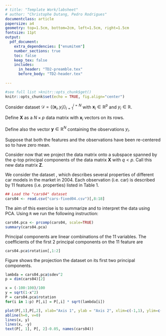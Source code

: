 ```yaml
---
# title: "Template Work/labsheet"
# author: "Christophe Dutang, Pedro Rodrigues"
documentclass: article
papersize: a4
geometry: top=1.5cm, bottom=2cm, left=1.5cm, right=1.5cm
fontsize: 11pt
output: 
  pdf_document:
    extra_dependencies: ["enumitem"]
    number_sections: true
    toc: false
    keep_tex: false
    includes:
      in_header: "TD2-preamble.tex"
      before_body: "TD2-header.tex"
      
---
```


<!-- see help at https://bookdown.org/yihui/rmarkdown-cookbook/latex-output.html -->

```r
#see full list >knitr::opts_chunk$get()
knitr::opts_chunk$set(echo = TRUE, fig.align="center")
```

\section*{$\blacktriangleright$~Exercise 1}
Consider dataset $\mathcal{D} = \Big\{(\mathbf{x}_i, y_i)\Big\}_{i = 1}^{i = N}$ with $\mathbf{x}_i \in \mathbb{R}^p$ and $y_i \in \mathbb{R}$.

\begin{enumerate}
\item[(a)] Show that
\begin{equation*}
\dfrac{1}{N}\sum_{i = 1}^N \|\mathbf{x}_i - \bar{\mathbf{x}}\|^2 = \text{tr}(\mathbf{\Sigma})
\end{equation*}
where $\bar{\mathbf{x}}_i$ is the average of the samples of the dataset and $\mathbf{\Sigma}$ is their sample covariance matrix.
\item[(b)] Show that if the samples are standardized (i.e. they have zero mean and unit standard deviation) then
\begin{equation*}
\dfrac{1}{N}\sum_{i = 1}^N \|\mathbf{x}_i\|^2 = p
\end{equation*}
\item[(c)] Solve the matrix-valued optimization problem below (with $q < p$)
\begin{equation*}
\underset{\mathbf{W}^\top \mathbf{W} = \mathbf{I}_q}{\text{minimize}}~ \text{tr}(\mathbf{W}^\top\mathbf{\Sigma}\mathbf{W})
\end{equation*}
\end{enumerate}

<!---------------------------------------------------------------------------->

\section*{$\blacktriangleright$~Exercise 2}

Define $\mathbf{X}$ as a $N \times p$ data matrix with $\mathbf{x}_i$ vectors on its rows. 

Define also the vector $\mathbf{y} \in \mathbb{R}^N$ containing the observations $y_i$.

Suppose that both the features and the observations have been re-centered so to have zero mean.

\begin{enumerate}
\item[(a)] Show that the intercept of a multiple linear using this dataset will necessarily be zero.
\item[(b)] Use the singular value decomposition (SVD) of $\mathbf{X}$ to write an expression for the parameters $\boldsymbol{\hat{\beta}}$ of the multiple linear regression model 
\begin{equation*}
\mathbf{y} = \mathbf{X}\boldsymbol{\beta} + \boldsymbol{\varepsilon}
\end{equation*}
\end{enumerate}
Consider now that we project the data matrix onto a subspace spanned by the $q$-top principal components of the data matrix $\mathbf{X}$ with $q < p$. Call this new data matrix $\mathbf{Z}$.
\begin{enumerate}
\item[(c)] Use the SVD of $\mathbf{Z}$ to write an expression for the parameters $\boldsymbol{\hat{\gamma}}$ of the multiple linear regression model 
\begin{equation*}
\mathbf{y} = \mathbf{Z}\boldsymbol{\gamma} + \boldsymbol{\varepsilon}
\end{equation*}
\item[(d)] Compare and interpret the expressions obtained in exercises (b) and (c).
\end{enumerate}

<!---------------------------------------------------------------------------->

\section*{$\blacktriangleright$~Exercise 3}

We consider the dataset \code{cars04}, which describes several properties of
different car models in the market in 2004. Each observation (i.e. car) is described by 11 features (i.e. properties) listed in Table 1.

\begin{table}[!hbt]
\begin{tabular}{ll}
Variable & Meaning\\
\hline
\code{Retail}  & Builder recommended price(US\$)\\
\code{Dealer}  & Seller price (US\$)\\
\code{Engine}  & Motor capacity  (liters)\\
\code{Cylinders}  & Number of cylinders in the motor\\
\code{Horsepower}  &Engine power\\
\code{CityMPG}  & Consumption in city (Miles or gallon; proportional to km/liter)\\
\code{HighwayMPG}  & Consumption on roadway  (Miles or gallon)\\
\code{Weight}  & Weight (pounds)\\
\code{Wheelbase}  & Distance between front and rear wheels (inches)\\
\code{Length}  & Length (inches)\\
\code{Width}   & Width  (inches)\\
\hline
\end{tabular}
\caption{Variable list for \code{cars04}}
\label{tab:cars04:varlist}
\end{table}


```r
## Load the "cars04" dataset
cars04 <- read.csv("cars-fixed04.csv")[,8:18]
```

The aim of this exercise is to summarize and to interpret the data \code{cars04} using PCA. Using `R` we run the following instruction:
```r
cars04.pca <- prcomp(cars04, scale=TRUE)
summary(cars04.pca)
```
\begin{enumerate}
\item[(a)] What is the effect of the argument \code{scale=TRUE} in the result of the PCA?
\item[(b)] Are the first two principal components enough to summarize most of the information (i.e. variance) of the dataset? Justify in terms of the proportion of the total variance that they represent.
\end{enumerate} 
Principal components are linear combinations of the 11 variables. 
The coefficients of the first 2 principal components on the 11 feature are
```r
cars04.pca$rotation[,1:2]
```
\begin{enumerate}[resume]
\item[(c)] What would be a good interpretation for these new variables in terms of the initial features of the dataset?
\end{enumerate} 

Figure \ref{fig:cars04:PCA} shows the projection the dataset on its first two principal components.

\begin{enumerate}[resume]
\item[(d)] Interpret each quadrant of the Figure.
\item[(e)] Can you describe which kind of car Audi RS 6, Ford Expedition 4.6 XLT and Nissan Sentra 1.8 are?
\end{enumerate} 

```r
lambda = cars04.pca$sdev^2
p = dim(cars04)[2]

x = (-100:100)/100
y = sqrt(1-x^2)
P = cars04.pca$rotation
for(i in 1:p) P[,i] = P[,i] * sqrt(lambda[i])

plot(P[,1],P[,2], xlab="Axis 1", ylab = "Axis 2", xlim=c(-1,1), ylim=c(-1,1))
abline(h=0, v=0)
lines(x, y)
lines(x, -y)
text(P[, 1], P[, 2]-0.05, names(cars04))
```


\begin{figure}[htp]
  \centering
  \begin{subfigure}[b]{0.47\textwidth}
```r
x <- (-100:100)/100
y <- sqrt(1-x^2)
lambda = cars04.pca$sdev^2
P = cars04.pca$rotation
for(i in 1:NCOL(P)) 
  P[,i] <- P[,i] * sqrt(lambda[i])

plot(P[,1], P[,2], xlab="Axis 1", ylab = "Axis 2", xlim=c(-1,1), ylim=c(-1,1))
abline(h=0, v=0)
lines(x, y)
lines(x, -y)
text(P[, 1]+0.1*rep(c(1,-1), length=NCOL(cars04)), 
     P[, 2]-0.1*rep(c(1,-1), length=NCOL(cars04)), names(cars04))

```     
     \caption{Variable space}
     \label{fig:cars04:PCA:variable}
  \end{subfigure}
  \hspace{5pt}
  \begin{subfigure}[b]{0.47\textwidth}
```r
somerows <- c("Audi RS 6", "Ford Expedition 4.6 XLT", "Nissan Sentra 1.8")
samplrows <- sample(setdiff(rownames(cars04), somerows), 25)
plot(cars04.pca$x[, 1], cars04.pca$x[, 2], xlab="PC1", ylab="PC2", type="n", xlim=c(-8,8), ylim=c(-4,4))
abline(h=0, v=0)
text(cars04.pca$x[samplrows, 1], cars04.pca$x[samplrows, 2], samplrows, cex=0.6, col="grey40")
text(cars04.pca$x[somerows, 1], cars04.pca$x[somerows, 2], somerows, cex=1.05)
```
    \caption{Individual space}
     \label{fig:cars04:PCA:individual}
  \end{subfigure}
\caption{Principal component representation in the first plane of the variable and of the sample spaces.}
  \label{fig:cars04:PCA}
\end{figure}
